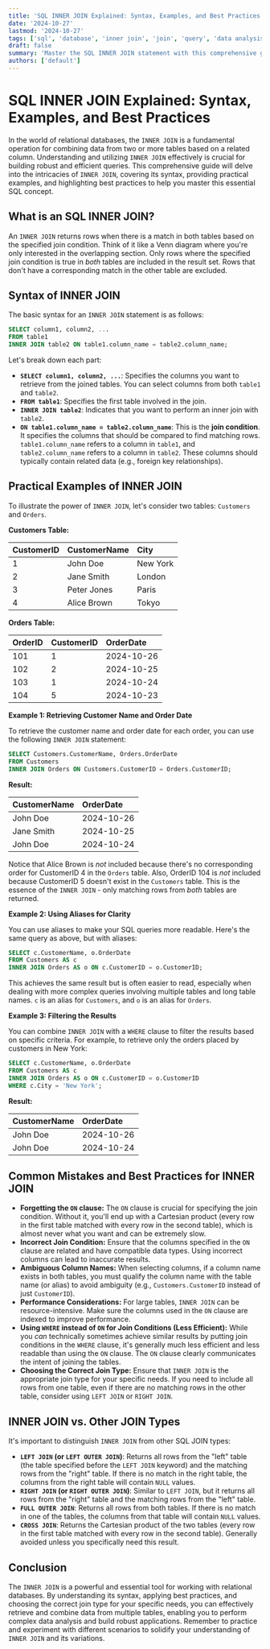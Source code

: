```yaml
---
title: 'SQL INNER JOIN Explained: Syntax, Examples, and Best Practices'
date: '2024-10-27'
lastmod: '2024-10-27'
tags: ['sql', 'database', 'inner join', 'join', 'query', 'data analysis']
draft: false
summary: 'Master the SQL INNER JOIN statement with this comprehensive guide. Learn the syntax, see practical examples, and understand best practices for efficient data retrieval from relational databases.'
authors: ['default']
---
```


# SQL INNER JOIN Explained: Syntax, Examples, and Best Practices

In the world of relational databases, the `INNER JOIN` is a fundamental operation for combining data from two or more tables based on a related column. Understanding and utilizing `INNER JOIN` effectively is crucial for building robust and efficient queries. This comprehensive guide will delve into the intricacies of `INNER JOIN`, covering its syntax, providing practical examples, and highlighting best practices to help you master this essential SQL concept.

## What is an SQL INNER JOIN?

An `INNER JOIN` returns rows when there is a match in both tables based on the specified join condition.  Think of it like a Venn diagram where you're only interested in the overlapping section. Only rows where the specified join condition is true in *both* tables are included in the result set. Rows that don't have a corresponding match in the other table are excluded.

## Syntax of INNER JOIN

The basic syntax for an `INNER JOIN` statement is as follows:

```sql
SELECT column1, column2, ...
FROM table1
INNER JOIN table2 ON table1.column_name = table2.column_name;
```

Let's break down each part:

*   **`SELECT column1, column2, ...`**:  Specifies the columns you want to retrieve from the joined tables.  You can select columns from both `table1` and `table2`.
*   **`FROM table1`**: Specifies the first table involved in the join.
*   **`INNER JOIN table2`**: Indicates that you want to perform an inner join with `table2`.
*   **`ON table1.column_name = table2.column_name`**: This is the **join condition**. It specifies the columns that should be compared to find matching rows.  `table1.column_name` refers to a column in `table1`, and `table2.column_name` refers to a column in `table2`.  These columns should typically contain related data (e.g., foreign key relationships).

## Practical Examples of INNER JOIN

To illustrate the power of `INNER JOIN`, let's consider two tables: `Customers` and `Orders`.

**Customers Table:**

| CustomerID | CustomerName | City      |
| :--------- | :----------- | :-------- |
| 1          | John Doe     | New York  |
| 2          | Jane Smith   | London    |
| 3          | Peter Jones  | Paris     |
| 4          | Alice Brown  | Tokyo     |

**Orders Table:**

| OrderID | CustomerID | OrderDate  |
| :------ | :--------- | :--------- |
| 101     | 1          | 2024-10-26 |
| 102     | 2          | 2024-10-25 |
| 103     | 1          | 2024-10-24 |
| 104     | 5          | 2024-10-23 |

**Example 1: Retrieving Customer Name and Order Date**

To retrieve the customer name and order date for each order, you can use the following `INNER JOIN` statement:

```sql
SELECT Customers.CustomerName, Orders.OrderDate
FROM Customers
INNER JOIN Orders ON Customers.CustomerID = Orders.CustomerID;
```

**Result:**

| CustomerName | OrderDate  |
| :----------- | :--------- |
| John Doe     | 2024-10-26 |
| Jane Smith   | 2024-10-25 |
| John Doe     | 2024-10-24 |

Notice that Alice Brown is *not* included because there's no corresponding order for CustomerID 4 in the `Orders` table.  Also, OrderID 104 is *not* included because CustomerID 5 doesn't exist in the `Customers` table. This is the essence of the `INNER JOIN` - only matching rows from *both* tables are returned.

**Example 2: Using Aliases for Clarity**

You can use aliases to make your SQL queries more readable. Here's the same query as above, but with aliases:

```sql
SELECT c.CustomerName, o.OrderDate
FROM Customers AS c
INNER JOIN Orders AS o ON c.CustomerID = o.CustomerID;
```

This achieves the same result but is often easier to read, especially when dealing with more complex queries involving multiple tables and long table names.  `c` is an alias for `Customers`, and `o` is an alias for `Orders`.

**Example 3: Filtering the Results**

You can combine `INNER JOIN` with a `WHERE` clause to filter the results based on specific criteria. For example, to retrieve only the orders placed by customers in New York:

```sql
SELECT c.CustomerName, o.OrderDate
FROM Customers AS c
INNER JOIN Orders AS o ON c.CustomerID = o.CustomerID
WHERE c.City = 'New York';
```

**Result:**

| CustomerName | OrderDate  |
| :----------- | :--------- |
| John Doe     | 2024-10-26 |
| John Doe     | 2024-10-24 |

## Common Mistakes and Best Practices for INNER JOIN

*   **Forgetting the `ON` clause:** The `ON` clause is crucial for specifying the join condition.  Without it, you'll end up with a Cartesian product (every row in the first table matched with every row in the second table), which is almost never what you want and can be extremely slow.
*   **Incorrect Join Condition:** Ensure that the columns specified in the `ON` clause are related and have compatible data types.  Using incorrect columns can lead to inaccurate results.
*   **Ambiguous Column Names:** When selecting columns, if a column name exists in both tables, you must qualify the column name with the table name (or alias) to avoid ambiguity (e.g., `Customers.CustomerID` instead of just `CustomerID`).
*   **Performance Considerations:**  For large tables, `INNER JOIN` can be resource-intensive.  Make sure the columns used in the `ON` clause are indexed to improve performance.
*   **Using `WHERE` instead of `ON` for Join Conditions (Less Efficient):** While you *can* technically sometimes achieve similar results by putting join conditions in the `WHERE` clause, it's generally much less efficient and less readable than using the `ON` clause. The `ON` clause clearly communicates the intent of joining the tables.
*   **Choosing the Correct Join Type:** Ensure that `INNER JOIN` is the appropriate join type for your specific needs. If you need to include all rows from one table, even if there are no matching rows in the other table, consider using `LEFT JOIN` or `RIGHT JOIN`.

## INNER JOIN vs. Other JOIN Types

It's important to distinguish `INNER JOIN` from other SQL JOIN types:

*   **`LEFT JOIN` (or `LEFT OUTER JOIN`)**:  Returns all rows from the "left" table (the table specified before the `LEFT JOIN` keyword) and the matching rows from the "right" table. If there is no match in the right table, the columns from the right table will contain `NULL` values.
*   **`RIGHT JOIN` (or `RIGHT OUTER JOIN`)**: Similar to `LEFT JOIN`, but it returns all rows from the "right" table and the matching rows from the "left" table.
*   **`FULL OUTER JOIN`**: Returns all rows from both tables.  If there is no match in one of the tables, the columns from that table will contain `NULL` values.
*   **`CROSS JOIN`**:  Returns the Cartesian product of the two tables (every row in the first table matched with every row in the second table). Generally avoided unless you specifically need this result.

## Conclusion

The `INNER JOIN` is a powerful and essential tool for working with relational databases. By understanding its syntax, applying best practices, and choosing the correct join type for your specific needs, you can effectively retrieve and combine data from multiple tables, enabling you to perform complex data analysis and build robust applications.  Remember to practice and experiment with different scenarios to solidify your understanding of `INNER JOIN` and its variations.